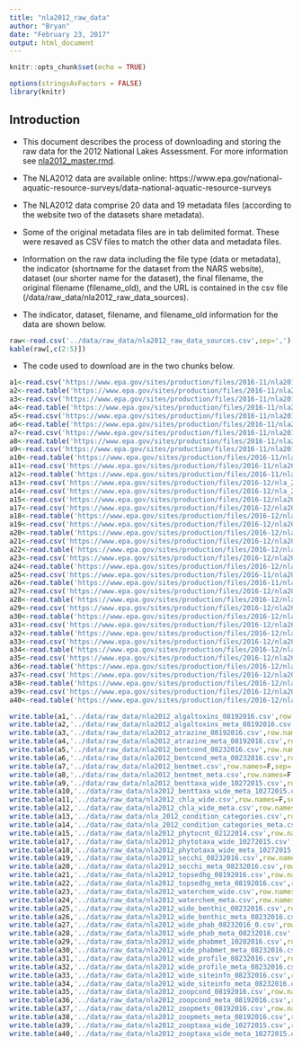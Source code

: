 ```yaml
---
title: "nla2012_raw_data"
author: "Bryan"
date: "February 23, 2017"
output: html_document
---
```


```r
knitr::opts_chunk$set(echo = TRUE)

options(stringsAsFactors = FALSE) 
library(knitr)

```

## Introduction
* This document describes the process of downloading and storing the raw data for the 2012 National Lakes Assessment.  For more information see [nla2012_master.rmd](https://github.com/willbmisled/lakes_database/tree/master/data/nla2012_master).

* The NLA2012 data are available online: https://www.epa.gov/national-aquatic-resource-surveys/data-national-aquatic-resource-surveys

* The NLA2012 data comprise 20 data and 19 metadata files (according to the website two of the datasets share metadata).  

* Some of the original metadata files are in tab delimited format. These were resaved as CSV files to match the other data and metadata files.

* Information on the raw data including the file type (data or metadata), the indicator (shortname for the dataset from the NARS website), dataset (our shorter name for the dataset), the final filename, the original filename (filename_old), and the URL is contained in the csv file (/data/raw_data/nla2012_raw_data_sources).

* The indicator, dataset, filename, and filename_old information for the data are shown below.


```r
raw<-read.csv('../data/raw_data/nla2012_raw_data_sources.csv',sep=',')
kable(raw[,c(2:5)])
```

* The code used to download are in the two chunks below.

```r
a1<-read.csv('https://www.epa.gov/sites/production/files/2016-11/nla2012_algaltoxins_08192016.csv')
a2<-read.table('https://www.epa.gov/sites/production/files/2016-11/nla2012_algaltoxins_meta_08192016.txt',sep='\t', header=TRUE)
a3<-read.csv('https://www.epa.gov/sites/production/files/2016-11/nla2012_atrazine_08192016.csv')
a4<-read.table('https://www.epa.gov/sites/production/files/2016-11/nla2012_atrazine_meta_08192016.txt',sep='\t', header=TRUE)
a5<-read.csv('https://www.epa.gov/sites/production/files/2016-11/nla2012_bentcond_08232016.csv')
a6<-read.table('https://www.epa.gov/sites/production/files/2016-11/nla2012_bentcond_meta_08232016.txt',sep='\t', header=TRUE)
a7<-read.csv('https://www.epa.gov/sites/production/files/2016-11/nla2012_bentmet.csv')
a8<-read.table('https://www.epa.gov/sites/production/files/2016-11/nla2012_bentmet_meta.txt',sep='\t', header=TRUE)
a9<-read.csv('https://www.epa.gov/sites/production/files/2016-11/nla2012_benttaxa_wide_10272015.csv')
a10<-read.table('https://www.epa.gov/sites/production/files/2016-11/nla2012_benttaxa_wide_meta_10272015.txt',sep='\t', header=TRUE)
a11<-read.csv('https://www.epa.gov/sites/production/files/2016-11/nla2012_chla_wide.csv')
a12<-read.table('https://www.epa.gov/sites/production/files/2016-11/nla2012_chla_wide_meta.txt',sep='\t', header=TRUE)
a13<-read.csv('https://www.epa.gov/sites/production/files/2016-12/nla_2012_condition_categories.csv')
a14<-read.csv('https://www.epa.gov/sites/production/files/2016-12/nla_2012_condition_categories_meta.csv')
a15<-read.csv('https://www.epa.gov/sites/production/files/2016-12/nla2012_phytocnt_02122014.csv')
a17<-read.csv('https://www.epa.gov/sites/production/files/2016-12/nla2012_phytotaxa_wide_10272015.csv')
a18<-read.table('https://www.epa.gov/sites/production/files/2016-12/nla2012_phytotaxa_wide_meta_10272015.txt',sep='\t', header=TRUE)
a19<-read.csv('https://www.epa.gov/sites/production/files/2016-12/nla2012_secchi_08232016.csv')
a20<-read.table('https://www.epa.gov/sites/production/files/2016-12/nla2012_secchi_meta_08232016.txt',sep='\t', header=TRUE)
a21<-read.csv('https://www.epa.gov/sites/production/files/2016-12/nla2012_topsedhg_08192016.csv')
a22<-read.table('https://www.epa.gov/sites/production/files/2016-12/nla2012_topsedhg_meta_08192016.txt',sep='\t', header=TRUE)
a23<-read.csv('https://www.epa.gov/sites/production/files/2016-12/nla2012_waterchem_wide.csv')
a24<-read.table('https://www.epa.gov/sites/production/files/2016-12/nla2012_waterchem_meta.txt',sep='\t', header=TRUE)
a25<-read.csv('https://www.epa.gov/sites/production/files/2016-11/nla2012_wide_benthic_08232016.csv')
a26<-read.table('https://www.epa.gov/sites/production/files/2016-11/nla2012_wide_benthic_meta_08232016.txt',sep='\t', header=TRUE)
a27<-read.csv('https://www.epa.gov/sites/production/files/2016-12/nla2012_wide_phab_08232016_0.csv')
a28<-read.table('https://www.epa.gov/sites/production/files/2016-12/nla2012_wide_phab_meta_08232016.txt',sep='\t', header=TRUE)
a29<-read.csv('https://www.epa.gov/sites/production/files/2016-12/nla2012_wide_phabmet_10202016.csv')
a30<-read.table('https://www.epa.gov/sites/production/files/2016-12/nla2012_wide_phabmet_meta_08232016.txt',sep='\t', header=TRUE)
a31<-read.csv('https://www.epa.gov/sites/production/files/2016-12/nla2012_wide_profile_08232016.csv')
a32<-read.table('https://www.epa.gov/sites/production/files/2016-12/nla2012_wide_profile_meta_08232016.txt',sep='\t', header=TRUE)
a33<-read.csv('https://www.epa.gov/sites/production/files/2016-12/nla2012_wide_siteinfo_08232016.csv')
a34<-read.table('https://www.epa.gov/sites/production/files/2016-12/nla2012_wide_siteinfo_meta_08232016.txt',sep='\t', header=TRUE)
a35<-read.csv('https://www.epa.gov/sites/production/files/2016-12/nla2012_zoopcond_08192016.csv')
a36<-read.table('https://www.epa.gov/sites/production/files/2016-12/nla2012_zoopcond_meta_08192016.txt',sep='\t', header=TRUE)
a37<-read.csv('https://www.epa.gov/sites/production/files/2016-12/nla2012_zoopmets_08192016.csv')
a38<-read.table('https://www.epa.gov/sites/production/files/2016-12/nla2012_zoopmets_meta_08192016.txt',sep='\t', header=TRUE)
a39<-read.csv('https://www.epa.gov/sites/production/files/2016-12/nla2012_zooptaxa_wide_10272015.csv')
a40<-read.table('https://www.epa.gov/sites/production/files/2016-12/nla2012_zooptaxa_wide_meta_10272015.txt',sep='\t', header=TRUE)
```

```r
write.table(a1,'../data/raw_data/nla2012_algaltoxins_08192016.csv',row.names=F,sep=',')
write.table(a2,'../data/raw_data/nla2012_algaltoxins_meta_08192016.csv',row.names=F,sep=',')
write.table(a3,'../data/raw_data/nla2012_atrazine_08192016.csv',row.names=F,sep=',')
write.table(a4,'../data/raw_data/nla2012_atrazine_meta_08192016.csv',row.names=F,sep=',')
write.table(a5,'../data/raw_data/nla2012_bentcond_08232016.csv',row.names=F,sep=',')
write.table(a6,'../data/raw_data/nla2012_bentcond_meta_08232016.csv',row.names=F,sep=',')
write.table(a7,'../data/raw_data/nla2012_bentmet.csv',row.names=F,sep=',')
write.table(a8,'../data/raw_data/nla2012_bentmet_meta.csv',row.names=F,sep=',')
write.table(a9,'../data/raw_data/nla2012_benttaxa_wide_10272015.csv',row.names=F,sep=',')
write.table(a10,'../data/raw_data/nla2012_benttaxa_wide_meta_10272015.csv',row.names=F,sep=',')
write.table(a11,'../data/raw_data/nla2012_chla_wide.csv',row.names=F,sep=',')
write.table(a12,'../data/raw_data/nla2012_chla_wide_meta.csv',row.names=F,sep=',')
write.table(a13,'../data/raw_data/nla_2012_condition_categories.csv',row.names=F,sep=',')
write.table(a14,'../data/raw_data/nla_2012_condition_categories_meta.csv',row.names=F,sep=',')
write.table(a15,'../data/raw_data/nla2012_phytocnt_02122014.csv',row.names=F,sep=',')
write.table(a17,'../data/raw_data/nla2012_phytotaxa_wide_10272015.csv',row.names=F,sep=',')
write.table(a18,'../data/raw_data/nla2012_phytotaxa_wide_meta_10272015.csv',row.names=F,sep=',')
write.table(a19,'../data/raw_data/nla2012_secchi_08232016.csv',row.names=F,sep=',')
write.table(a20,'../data/raw_data/nla2012_secchi_meta_08232016.csv',row.names=F,sep=',')
write.table(a21,'../data/raw_data/nla2012_topsedhg_08192016.csv',row.names=F,sep=',')
write.table(a22,'../data/raw_data/nla2012_topsedhg_meta_08192016.csv',row.names=F,sep=',')
write.table(a23,'../data/raw_data/nla2012_waterchem_wide.csv',row.names=F,sep=',')
write.table(a24,'../data/raw_data/nla2012_waterchem_meta.csv',row.names=F,sep=',')
write.table(a25,'../data/raw_data/nla2012_wide_benthic_08232016.csv',row.names=F,sep=',')
write.table(a26,'../data/raw_data/nla2012_wide_benthic_meta_08232016.csv',row.names=F,sep=',')
write.table(a27,'../data/raw_data/nla2012_wide_phab_08232016_0.csv',row.names=F,sep=',')
write.table(a28,'../data/raw_data/nla2012_wide_phab_meta_08232016.csv',row.names=F,sep=',')
write.table(a29,'../data/raw_data/nla2012_wide_phabmet_10202016.csv',row.names=F,sep=',')
write.table(a30,'../data/raw_data/nla2012_wide_phabmet_meta_08232016.csv',row.names=F,sep=',')
write.table(a31,'../data/raw_data/nla2012_wide_profile_08232016.csv',row.names=F,sep=',')
write.table(a32,'../data/raw_data/nla2012_wide_profile_meta_08232016.csv',row.names=F,sep=',')
write.table(a33,'../data/raw_data/nla2012_wide_siteinfo_08232016.csv',row.names=F,sep=',')
write.table(a34,'../data/raw_data/nla2012_wide_siteinfo_meta_08232016.csv',row.names=F,sep=',')
write.table(a35,'../data/raw_data/nla2012_zoopcond_08192016.csv',row.names=F,sep=',')
write.table(a36,'../data/raw_data/nla2012_zoopcond_meta_08192016.csv',row.names=F,sep=',')
write.table(a37,'../data/raw_data/nla2012_zoopmets_08192016.csv',row.names=F,sep=',')
write.table(a38,'../data/raw_data/nla2012_zoopmets_meta_08192016.csv',row.names=F,sep=',')
write.table(a39,'../data/raw_data/nla2012_zooptaxa_wide_10272015.csv',row.names=F,sep=',')
write.table(a40,'../data/raw_data/nla2012_zooptaxa_wide_meta_10272015.csv',row.names=F,sep=',')
```
